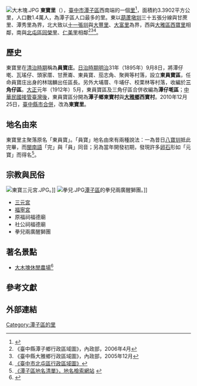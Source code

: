 {{ROC Village or Li Info
| Village/LiName = 東寶
| Village/Li = 里
| City/CountyName = 臺中市
| DivName = 潭子區
| OldName = 
| AreaTotal = 3.3902
| Sub = 33
| HouseholdTotal = 4616
| YearMonth = 2020年7月
| PopTotal = 14211
| Male = 7117
| Female = 7094
| Longitude = 
| Latitude = 
| Neighbors = 東：甘蔗里、潭秀里<br/>北：大豐里、大富里<br/>西：大雅區西寶里<br/>南：北屯區同榮里、仁美里
| MapLocation = 東寶里在潭子區的位置.png
| Map size = 
| Head = 林銘泉
| Address = 東寶里12鄰大豐路一段205號
| Website =
| Photo = 
| Photo size = 
| Caption = 
| DataSource =
}}
[[File:大木塊.JPG|thumb]]
'''東寶里'''（{{lang-nan-tw|Tang-pó-lí}}），[[臺中市|臺中市]][[潭子區|潭子區]]西南端的一個[[村里|里]]<ref>{{Cite web |url=http://tw.myblog.yahoo.com/dongbao100/article?mid=34&l=f&fid=11 |title=東寶社區簡介 |accessdate=2012-06-02 |archive-date=2019-08-31 |archive-url=https://web.archive.org/web/20190831122304/http://tw.myblog.yahoo.com/dongbao100/article?mid=34&l=f&fid=11 |dead-url=yes }}</ref>，面積約3.3902平方公里，人口數1.4萬人，為潭子區人口最多的里。東以[[葫蘆墩圳|葫蘆墩圳]]三十五張分線與甘蔗里、潭秀里為界，北大致以[[十一張圳|十一張圳]]與[[大豐里|大豐里]]、[[大富里|大富里]]為界，西與[[大雅區|大雅區]][[西寶里|西寶里]]相鄰，南與[[北屯區|北屯區]][[同榮里|同榮里]]、[[仁美里|仁美里]]相鄰<ref>《臺中縣潭子鄉行政區域圖》，內政部，2006年4月</ref><ref>《臺中縣大雅鄉行政區域圖》，內政部，2005年12月</ref><ref>[http://210.69.115.220/taichung_intra/upload/ed85e436-65c6-42ab-b4fe-998c0d97d21f.jpg 《臺中市北屯區行政區域圖》]{{dead link|date=2018年3月 |bot=InternetArchiveBot |fix-attempted=yes }}</ref>。

== 歷史 ==
東寶里在[[清治時期|清治時期]]稱為'''員寶庄'''。[[台灣日治時期|日治時期]][[明治|明治]]31年（1895年）9月8日，將潭仔墘、瓦瑤仔、頭家厝、甘蔗崙、東員寶、茄志角、聚興等村落，設立'''東員寶區'''，任命員寶庄出身的林瑞麟出任區長。另外大埔厝、牛埔仔、校栗林等村落，收編於'''三角仔區'''。[[大正|大正]]元年（1912年）5月，東員寶區及三角仔區合併收編為'''潭仔墘區'''；[[臺灣戰後時期|中華民國接管臺灣後]]，東員寶區分開為'''潭子鄉東寶村'''與'''[[大雅區|大雅鄉]]西寶村'''。2010年12月25日，[[2010年中華民國縣市改制直轄市|臺中縣市合併]]，改為'''東寶里'''。

== 地名由來 ==
東寶里主聚落原名「東員寶」。「員寶」地名由來有兩種說法：一為昔日[[八寶圳|八寶圳]]抵此完畢，而[[閩南語|閩南語]]「完」與「員」同音；另為當年開發初期，發現許多[[卵石|卵石]]形如「元寶」而得名<ref>[http://placesearch.moi.gov.tw/search/ 《潭子區地名清單》，地名檢索網站] {{webarchive|url=https://web.archive.org/web/20101025022341/http://placesearch.moi.gov.tw/search/ |date=2010-10-25 }}</ref>。

== 宗教與民俗 ==
[[File:東寶三元宮.JPG|thumb]]。]]
[[File:拳兒.JPG|thumb]][[潭子區|潭子區]]的拳兒兩廣醒獅團。]]
*[[東寶三元宮|三元宮]]
*[[福寧宮|福寧宮]]
*原福祠福德廟
*社公祠福德廟
*拳兒兩廣醒獅團

== 著名景點 ==
*[[大木塊休閒農場|大木塊休閒農場]]<ref>{{Cite web |url=http://easy.sina.com.tw/info/stores/storeinfo_id-1864.html |title=大木塊休閒農場簡介 |access-date=2012-06-06 |archive-date=2019-12-03 |archive-url=https://web.archive.org/web/20191203155459/https://easy.sina.com.tw/info/stores/storeinfo_id-1864.html |dead-url=no }}</ref>

==參考文獻==
{{reflist}}

==外部連結==

{{臺中市山線的里}}

[[Category:潭子區的里|Category:潭子區的里]]